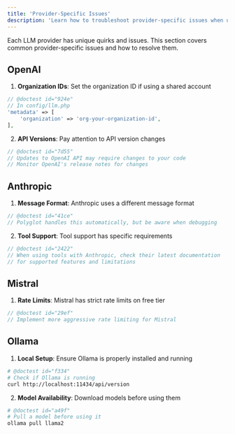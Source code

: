 ```yaml
---
title: 'Provider-Specific Issues'
description: 'Learn how to troubleshoot provider-specific issues when using Polyglot.'
---
```


Each LLM provider has unique quirks and issues. This section covers common provider-specific issues and how to resolve them.


## OpenAI

1. **Organization IDs**: Set the organization ID if using a shared account
```php
// @doctest id="924e"
// In config/llm.php
'metadata' => [
    'organization' => 'org-your-organization-id',
],
```

2. **API Versions**: Pay attention to API version changes
```php
// @doctest id="7d55"
// Updates to OpenAI API may require changes to your code
// Monitor OpenAI's release notes for changes
```

## Anthropic

1. **Message Format**: Anthropic uses a different message format
```php
// @doctest id="41ce"
// Polyglot handles this automatically, but be aware when debugging
```

2. **Tool Support**: Tool support has specific requirements
```php
// @doctest id="2422"
// When using tools with Anthropic, check their latest documentation
// for supported features and limitations
```

## Mistral

1. **Rate Limits**: Mistral has strict rate limits on free tier
```php
// @doctest id="29ef"
// Implement more aggressive rate limiting for Mistral
```


## Ollama

1. **Local Setup**: Ensure Ollama is properly installed and running
```bash
# @doctest id="f334"
# Check if Ollama is running
curl http://localhost:11434/api/version
```

2. **Model Availability**: Download models before using them
```bash
# @doctest id="a49f"
# Pull a model before using it
ollama pull llama2
```
